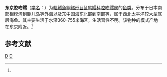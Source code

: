 {{Speciesbox
| taxon = Coelorhynchus tokiensis
| status = NE
| status_system = IUCN3.1
| binomial_authority = (Steindachner et Doderlei, 1887)<ref name='id6818'>{{cite web| url =http://www.bioinfo.cn/db05/BjdwSpecies.php?action=view&id=6818| title =东京腔吻鳕| work =《中国动物物种编目数据库》| publisher =中国科学院微生物研究所| author =中国科学院动物研究所| accessdate =2009-04-11| deadurl =yes| archiveurl =https://web.archive.org/web/20160305045342/http://www.bioinfo.cn/db05/BjdwSpecies.php?action=view&id=6818| archivedate =2016-03-05}}</ref>
| synonyms = *''Caelorinchus tokiensis'',Steindachner & DÃ¶derlein, 1887
}}

'''东京腔吻鳕'''（[[学名|学名]]：{{lang|la|''Coelorhynchus tokiensis''}}）为[[輻鰭魚綱|輻鰭魚綱]][[鱈形目|鱈形目]][[鼠尾鳕科|鼠尾鳕科]][[腔吻鳕属|腔吻鳕属]]的[[鱼类|鱼类]]。分布于日本南部相模湾到鹿儿岛等外海以及东中国海东北部到南部等，属于西北太平洋较大型底层海鱼。其主要生活于水深360-755米海区，生活習性不明。该物种的模式产地在东京附近。<ref name='id6818'/>

== 参考文献 ==
{{reflist}}

{{taxonbar}}
[[Category:_1887年描述的鱼类|D]]
[[Category:腔吻鳕属|D]]